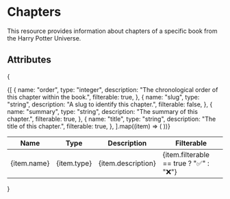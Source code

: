 # Chapters
This resource provides information about chapters of a specific book from the Harry Potter Universe.

## Attributes
{
<table>
  <thead>
    <tr>
      <th>Name</th>
      <th>Type</th>
      <th>Description</th>
      <th>Filterable</th>
    </tr>
  </thead>
  <tbody>
    {[
      {
        name: "order",
        type: "integer",
        description: "The chronological order of this chapter within the book.",
        filterable: true,
      },
      {
        name: "slug",
        type: "string",
        description: "A slug to identify this chapter.",
        filterable: false,
      },
      {
        name: "summary",
        type: "string",
        description: "The summary of this chapter.",
        filterable: true,
      },
      {
        name: "title",
        type: "string",
        description: "The title of this chapter.",
        filterable: true,
      },
    ].map((item) => (
      <tr key={item.name}>
        <td>{item.name}</td>
        <td>{item.type}</td>
        <td>{item.description}</td>
        <td>{item.filterable == true ? "✅" : "❌"}</td>
      </tr>
    ))}
  </tbody>
</table>
}
